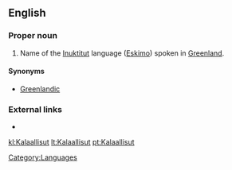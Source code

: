 {{wikipedia}}
==English==

===Proper noun===
{{en-proper noun}}

# Name of the [[Inuktitut]] language ([[Eskimo]]) spoken in [[Greenland]].

====Synonyms====
* [[Greenlandic]]

===External links===
* {{ISO 639|link=Ethnologue|1code=kl|code=kal}}

[[Category:Languages]]

[[kl:Kalaallisut]]
[[lt:Kalaallisut]]
[[pt:Kalaallisut]]